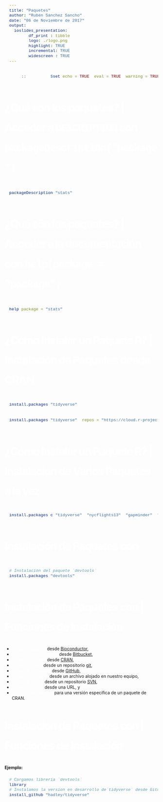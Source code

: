```yaml
---
title: "Paquetes"
author: "Rubén Sánchez Sancho"
date: "06 de Noviembre de 2017"
output: 
  ioslides_presentation:
        df_print : tibble
        logo: ./logo.png
        highlight: TRUE
        incremental: TRUE
        widescreen : TRUE
---
```

<style>
h2 { 
   font-size: 36px; 
   line-height: 65px; 
   letter-spacing: -2px; 
   color: #FFFFFF;
} 
</style>

<style>
h3 {
  font-size: 30px;
  letter-spacing: -1px;
  line-height: 2;
  font-weight: inherit;
  color: #797979;
  padding: 0px;
}
</style>

<style>
.title-slide {
  background-color: #8BBB27;
}
</style>

<style>
slides > slide.backdrop {
  background:#262D35;
}
</style>

<style>
slides > slide {
  font-size: 22px;
  padding: 40px 60px 50px 100px;
}
</style>

<style>
pre {
  width : 60%;
  padding: 10px 15px 10px 15px;
  left: 0px;
  background-color: #2A3137;
}
</style>

<!-- <style> -->
<!-- pre { -->
<!--   width : 100%; -->
<!--   padding: 10px 15px 10px 15px; -->
<!--   left: 0px; -->
<!--   background-color: #7E7E7E; -->
<!--   color:white; -->
<!-- } -->
<!-- </style> -->

<style>
code {
  font-size: 95%;
  font-family: 'Source Code Pro', 'Courier New', monospace;
  color: white;

}
</style>

<style>
.prettyprint {
  background-color: #c4c6c6;
}
</style>

<style> 
slides > slide:not(.nobackground):before {
  margin: 40px 5px;
}
</style>

<!-- <style> -->
<!-- table.rmdtable th {  -->
<!--    color: #515151;  -->
<!--    background: -webkit-gradient(linear, 50% 0%, 50% 100%, color-stop(40%, #CED815), color-stop(80%, #989e1d)) no-repeat;  -->
<!--    background: -webkit-linear-gradient(top, #CED815 40%, #989e1d 80%) no-repeat;  -->
<!--    background: -moz-linear-gradient(top, #CED815 40%, #989e1d 80%) no-repeat;  -->
<!--    background: -o-linear-gradient(top, #CED815 40%, #989e1d 80%) no-repeat;  -->
<!--    background: linear-gradient(top, #CED815 40%, #989e1d 80%) no-repeat;  -->
<!--  }  -->
<!-- </style> -->

<style>
table.rmdtable {
  width: 15%;
  border-collapse: -moz-initial;
  border-collapse: initial;
  border-spacing: 2px;
  border-bottom: 1px solid #797979;
}
</style>

<style>
table.rmdtable tr > td:first-child, table th {
  font-weight: 600;
  color: #515151;
}
</style>

<style>
table.rmdtable td, table th {
  font-size: 14px;
  padding: 1em 0.5em;
}
</style>



```r
knitr::opts_chunk$set(echo = TRUE, eval = TRUE, warning = TRUE, error = TRUE )
```


## ¿Qué són los paquetes? | Acceder a `DESCRIPTION` con `packageDescription("package")` {.build}


```r
packageDescription("stats")
```

## ¿Qué són los paquetes? | Acceder a la documentación con `help(package = "package")`


```r
help(package = "stats")
```


## ¿Cómo Instalar un Paquete R? | Instalación de Paquetes desde CRAN {.build}

```r
install.packages("tidyverse")
```

```r
install.packages("tidyverse", repos = "https://cloud.r-project.org")
```


## ¿Cómo Instalar un Paquete R? | Instalación de Varios Paquetes a la vez


```r
install.packages(c("tidyverse", "nycflights13", "gapminder", "Lahman"))
```


## Instalación de Paquetes con 

```r
# Instalación del paquete `devtools`
install.packages("devtools")
```


## Instalación de Paquetes con | Funciones de Instalación

- `install_bioc()` desde [Bioconductor](https://www.bioconductor.org/),
- `install_bitbucket()` desde [Bitbucket](https://bitbucket.org/),
- `install_cran()` desde [CRAN](https://cran.r-project.org/index.html),
- `install_git()`desde un repositorio [git](https://git-scm.com/),
- `install_github()` desde [GitHub](https://github.com/),
- `install_local()` desde un archivo alojado en nuestro equipo,
- `install_svn()` desde un repositorio [SVN](https://subversion.apache.org/),
- `install_url()` desde una URL, y
- `install_version()` para una versión específica de un paquete de CRAN.


## Instalación de Paquetes con | Funciones de Instalación

__Ejemplo:__

```r
# Cargamos libreria `devtools`
library(devtools)
# Instalamos la version en desarrollo de`tidyverse` desde GitHub
install_github("hadley/tidyverse")
```







